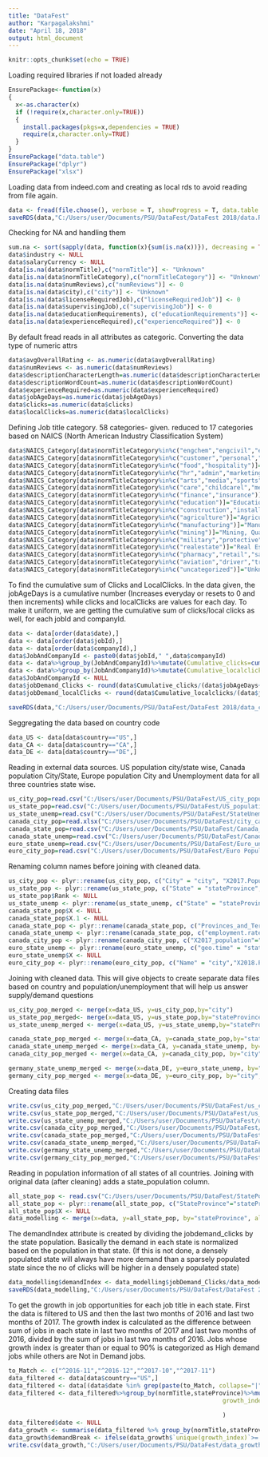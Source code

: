 ---
title: "DataFest"
author: "Karpagalakshmi"
date: "April 18, 2018"
output: html_document
---

```{r setup, include=FALSE}
knitr::opts_chunk$set(echo = TRUE)
```
Loading required libraries if not loaded already
```{r}
EnsurePackage<-function(x)
{
  x<-as.character(x)
  if (!require(x,character.only=TRUE))
  {
    install.packages(pkgs=x,dependencies = TRUE)
    require(x,character.only=TRUE)
  }
}
EnsurePackage("data.table")
EnsurePackage("dplyr")
EnsurePackage("xlsx")

```
Loading data from indeed.com and creating as local rds to avoid reading from file again.
```{r}
data <- fread(file.choose(), verbose = T, showProgress = T, data.table = F,na.strings="")
saveRDS(data,"C:/Users/user/Documents/PSU/DataFest/DataFest 2018/data.RDS")

```
Checking for NA and handling them
```{r}
sum.na <- sort(sapply(data, function(x){sum(is.na(x))}), decreasing = TRUE)
data$industry <- NULL
data$salaryCurrency <- NULL
data[is.na(data$normTitle),c("normTitle")] <- "Unknown"
data[is.na(data$normTitleCategory),c("normTitleCategory")] <- "Unknown"
data[is.na(data$numReviews),c("numReviews")] <- 0
data[is.na(data$city),c("city")] <- "Unknown"
data[is.na(data$licenseRequiredJob),c("licenseRequiredJob")] <- 0
data[is.na(data$supervisingJob),c("supervisingJob")] <- 0
data[is.na(data$educationRequirements), c("educationRequirements")] <- "None"
data[is.na(data$experienceRequired),c("experienceRequired")] <- 0


```
By default fread reads in all attributes as categoric. Converting the data type of numeric attrs
```{r}
data$avgOverallRating <- as.numeric(data$avgOverallRating)
data$numReviews <- as.numeric(data$numReviews)
data$descriptionCharacterLength=as.numeric(data$descriptionCharacterLength)
data$descriptionWordCount=as.numeric(data$descriptionWordCount)
data$experienceRequired=as.numeric(data$experienceRequired)
data$jobAgeDays=as.numeric(data$jobAgeDays)
data$clicks=as.numeric(data$clicks)
data$localClicks=as.numeric(data$localClicks)

```
Defining Job title category. 58 categories- given. reduced to 17 categories based on NAICS (North American Industry Classification System)
```{r}
data$NAICS_Category[data$normTitleCategory%in%c("engchem","engcivil","engelectric","engid","engmech","accounting","arch","legal","management","math","project","science","tech","techhelp","techinfo","techsoftware", "veterinary")]="Professional, Scientific, and Technical Services"
data$NAICS_Category[data$normTitleCategory%in%c("customer","personal","service")]="Other Services (except Public Administration)"
data$NAICS_Category[data$normTitleCategory%in%c("food","hospitality")]="Accommodation and Food Services"
data$NAICS_Category[data$normTitleCategory%in%c("hr","admin","marketing","sanitation")]="Administrative and Support and Waste Management and Remediation Services"
data$NAICS_Category[data$normTitleCategory%in%c("arts","media","sports")]="Arts, Entertainment, and Recreation"
data$NAICS_Category[data$normTitleCategory%in%c("care","childcarel","meddental","meddr","medinfo","mednurse","medtech","socialscience","therapy")]="Health Care and Social Assistance"
data$NAICS_Category[data$normTitleCategory%in%c("finance","insurance")]="Finance and Insurance"
data$NAICS_Category[data$normTitleCategory%in%c("education")]="Educational Services"
data$NAICS_Category[data$normTitleCategory%in%c("construction","install")]="Construction"
data$NAICS_Category[data$normTitleCategory%in%c("agriculture")]="Agriculture, Forestry, Fishing and Hunting"
data$NAICS_Category[data$normTitleCategory%in%c("manufacturing")]="Manufacturing"
data$NAICS_Category[data$normTitleCategory%in%c("mining")]="Mining, Quarrying, and Oil and Gas Extraction"
data$NAICS_Category[data$normTitleCategory%in%c("military","protective")]="Public Administration"
data$NAICS_Category[data$normTitleCategory%in%c("realestate")]="Real Estate and Rental and Leasing"
data$NAICS_Category[data$normTitleCategory%in%c("pharmacy","retail","sales")]="Retail Trade"
data$NAICS_Category[data$normTitleCategory%in%c("aviation","driver","transport","warehouse")]="Transportation and Warehousing"
data$NAICS_Category[data$normTitleCategory%in%c("uncategorized")]="Unknown"

```
To find the cumulative sum of Clicks and LocalClicks. In the data given, the jobAgeDays is a cumulative number (Increases everyday or resets to 0 and then increments) while clicks and localClicks are values for each day. To make it uniform, we are getting the cumulative sum of clicks/local clicks as well, for each jobId and companyId.
```{r}
data <- data[order(data$date),]
data <- data[order(data$jobId),]
data <- data[order(data$companyId),]
data$JobAndCompanyId <- paste0(data$jobId," ",data$companyId)
data <- data%>%group_by(JobAndCompanyId)%>%mutate(Cumulative_clicks=cumsum(clicks))
data <- data%>%group_by(JobAndCompanyId)%>%mutate(Cumulative_localclicks=cumsum(localClicks))
data$JobAndCompanyId <- NULL
data$jobDemand_Clicks <- round(data$Cumulative_clicks/(data$jobAgeDays+1),2)
data$jobDemand_localClicks <- round(data$Cumulative_localclicks/(data$jobAgeDays+1),2)

saveRDS(data,"C:/Users/user/Documents/PSU/DataFest/DataFest 2018/data_cleaned.rds")
```
Seggregating the data based on country code
```{r}
data_US <- data[data$country=="US",]
data_CA <- data[data$country=="CA",]
data_DE <- data[data$country=="DE",]
```
Reading in external data sources. US population city/state wise, Canada population City/State, Europe population City and Unemployment data for all three countries state wise.
```{r}
us_city_pop=read.csv("C:/Users/user/Documents/PSU/DataFest/US_city_population.csv")
us_state_pop=read.csv("C:/Users/user/Documents/PSU/DataFest/US_population_State_wise.csv")
us_state_unemp=read.csv("C:/Users/user/Documents/PSU/DataFest/StateUnemployment_Feb2018_US.csv")
canada_city_pop=read.xlsx("C:/Users/user/Documents/PSU/DataFest/city_canada_population.xlsx",sheetIndex = 1)
canada_state_pop=read.csv("C:/Users/user/Documents/PSU/DataFest/Canada_province_wise_population_2017.csv")
canada_state_unemp=read.csv("C:/Users/user/Documents/PSU/DataFest/Canada_unemployment_rate.csv")
euro_state_unemp=read.csv("C:/Users/user/Documents/PSU/DataFest/Euro_unemp_state.csv")
euro_city_pop=read.csv("C:/Users/user/Documents/PSU/DataFest/Euro Population_city.csv")

```
Renaming column names before joining with cleaned data.
```{r}
us_city_pop <- plyr::rename(us_city_pop, c("City" = "city", "X2017.Population"="US_city_Pop"))
us_state_pop <- plyr::rename(us_state_pop, c("State" = "stateProvince","X2018.Population"="US_State_Pop"))
us_state_pop$Rank <- NULL
us_state_unemp <- plyr::rename(us_state_unemp, c("State" = "stateProvince","February.2018.P."="US_State_Unemp"))
canada_state_pop$X <- NULL
canada_state_pop$X.1 <- NULL
canada_state_pop <- plyr::rename(canada_state_pop, c("Provinces_and_Territories" = "stateProvince","X2017_population"="Canada_State_Pop"))
canada_state_unemp <- plyr::rename(canada_state_pop, c("employment.rate"="Canada_State_Unemp"))
canada_city_pop <- plyr::rename(canada_city_pop, c("X2017_population"="Canada_City_Pop"))
euro_state_unemp <- plyr::rename(euro_state_unemp, c("geo.time" = "stateProvince","X2016"="Euro_State_Unemp"))
euro_state_unemp$X <- NULL
euro_city_pop <- plyr::rename(euro_city_pop, c("Name" = "city","X2018.Population"="Euro_City_Pop"))

```
Joining with cleaned data. This will give objects to create separate data files based on country and population/unemployment that will help us answer supply/demand questions
```{r}
us_city_pop_merged <- merge(x=data_US, y=us_city_pop,by="city")
us_state_pop_merged<- merge(x=data_US, y=us_state_pop,by="stateProvince")
us_state_unemp_merged <- merge(x=data_US, y=us_state_unemp,by="stateProvince")

canada_state_pop_merged <- merge(x=data_CA, y=canada_state_pop,by="stateProvince")
canada_state_unemp_merged <- merge(x=data_CA, y=canada_state_unemp, by="stateProvince")
canada_city_pop_merged <- merge(x=data_CA, y=canada_city_pop, by="city")

germany_state_unemp_merged <- merge(x=data_DE, y=euro_state_unemp, by="stateProvince",all.x = TRUE)
germany_city_pop_merged <- merge(x=data_DE, y=euro_city_pop, by="city",all.x = TRUE)
```
Creating data files
```{r}
write.csv(us_city_pop_merged,"C:/Users/user/Documents/PSU/DataFest/us_city_pop_merged.csv")
write.csv(us_state_pop_merged,"C:/Users/user/Documents/PSU/DataFest/us_state_pop_merged.csv")
write.csv(us_state_unemp_merged,"C:/Users/user/Documents/PSU/DataFest/us_state_unemp_merged.csv")
write.csv(canada_city_pop_merged,"C:/Users/user/Documents/PSU/DataFest/canada_city_pop_merged.csv")
write.csv(canada_state_pop_merged,"C:/Users/user/Documents/PSU/DataFest/canada_state_pop_merged.csv")
write.csv(canada_state_unemp_merged,"C:/Users/user/Documents/PSU/DataFest/canada_state_unemp_merged.csv")
write.csv(germany_state_unemp_merged,"C:/Users/user/Documents/PSU/DataFest/germany_state_unemp_merged.csv")
write.csv(germany_city_pop_merged,"C:/Users/user/Documents/PSU/DataFest/germany_city_pop_merged.csv")
```
Reading in population information of all states of all countries. Joining with original data (after cleaning) adds a state_population column. 
```{r}
all_state_pop <- read.csv("C:/Users/user/Documents/PSU/DataFest/StatePopALL.csv")
all_state_pop <- plyr::rename(all_state_pop, c("StateProvince"="stateProvince", "X2018.Population"="state_population"))
all_state_pop$X <- NULL
data_modelling <- merge(x=data, y=all_state_pop, by="stateProvince", all.x = TRUE)
```
The demandIndex attribute is created by dividing the jobdemand_clicks by the state population. Basically the demand in each state is normalized based on the population in that state. (If this is not done, a densely populated state will always have more demand than a sparsely populated state since the no of clicks will be higher in a densely populated state)
```{r}
data_modelling$demandIndex <- data_modelling$jobDemand_Clicks/data_modelling$state_population
saveRDS(data_modelling,"C:/Users/user/Documents/PSU/DataFest/DataFest 2018/data_modelling.rds")
```
To get the growth in job opportunities for each job title in each state.
First the data is filtered to US and then the last two months of 2016 and last two months of 2017. The growth index is calculated as the difference between sum of jobs in each state in last two months of 2017 and last two months of 2016, divided by the sum of jobs in last two months of 2016.
Jobs whose growth index is greater than or equal to 90% is categorized as High demand jobs while others are Not in Demand jobs.
```{r}
to_Match <- c("^2016-11","^2016-12","^2017-10","^2017-11")
data_filtered <- data[data$country=="US",]
data_filtered <- data[(data$date %in% grep(paste(to_Match, collapse="|"),data$date, value=TRUE)),c("normTitle","stateProvince","date")]
data_filtered <- data_filtered%>%group_by(normTitle,stateProvince)%>%mutate(
                                                            growth_index=(sum(date %in% grep("^2017",date, value=TRUE)) - 
                                                                              sum(date %in% grep("^2016",date, value=TRUE)))/(sum(date %in% grep("^2016",date, value=TRUE))+1)
                                                            )
data_filtered$date <- NULL
data_growth <- summarise(data_filtered %>% group_by(normTitle,stateProvince), unique(growth_index))
data_growth$demandBreak <- ifelse(data_growth$`unique(growth_index)`>= 0.9, "High Demand", "Not in Demand") 
write.csv(data_growth,"C:/Users/user/Documents/PSU/DataFest/data_growth.csv")
```
